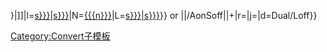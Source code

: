 {{convert/{{{2}}}/AoffSoff|{{{1}}}|{{{3}}}|n=[[{{{t|{{{n}}}}}}|{{{n}}}]]|l=[[{{{l|{{{n}}}s}}}|{{{l|{{{n}}}s}}}]]|N=[[{{{n}}}]]|L=[[{{{l|{{{n}}}s}}}|{{{l|{{{n}}}s}}}]]}} or {{convert/{{#ifeq:{{{4}}}|def|{{{o|}}}|{{{4}}}}}|{{{1}}}|{{{2}}}/AonSoff|{{{3}}}|{{{s}}}+{{{b}}}|r={{{r}}}|j={{{j}}}|d=Dual/Loff}}<noinclude>

[[Category:Convert子模板]]
</noinclude>